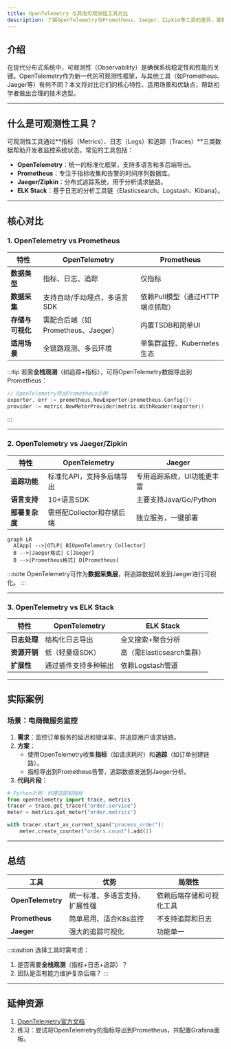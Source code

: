 ```yaml
---
title: OpenTelemetry 与其他可观测性工具对比
description: 了解OpenTelemetry与Prometheus、Jaeger、Zipkin等工具的差异，掌握如何选择适合的可观测性方案。
---
```


## 介绍

在现代分布式系统中，可观测性（Observability）是确保系统稳定性和性能的关键。OpenTelemetry作为新一代的可观测性框架，与其他工具（如Prometheus、Jaeger等）有何不同？本文将对比它们的核心特性、适用场景和优缺点，帮助初学者做出合理的技术选型。

---

## 什么是可观测性工具？

可观测性工具通过**指标（Metrics）、日志（Logs）和追踪（Traces）**三类数据帮助开发者监控系统状态。常见的工具包括：

- **OpenTelemetry**：统一的标准化框架，支持多语言和多后端导出。
- **Prometheus**：专注于指标收集和告警的时间序列数据库。
- **Jaeger/Zipkin**：分布式追踪系统，用于分析请求链路。
- **ELK Stack**：基于日志的分析工具链（Elasticsearch、Logstash、Kibana）。

---

## 核心对比

### 1. OpenTelemetry vs Prometheus

| 特性                | OpenTelemetry                          | Prometheus                          |
|---------------------|---------------------------------------|-------------------------------------|
| **数据类型**        | 指标、日志、追踪                      | 仅指标                              |
| **数据采集**        | 支持自动/手动埋点，多语言SDK          | 依赖Pull模型（通过HTTP端点抓取）    |
| **存储与可视化**    | 需配合后端（如Prometheus、Jaeger）    | 内置TSDB和简单UI                   |
| **适用场景**        | 全链路观测、多云环境                  | 单集群监控、Kubernetes生态          |

:::tip
若需**全栈观测**（如追踪+指标），可将OpenTelemetry数据导出到Prometheus：
```go
// OpenTelemetry导出Prometheus示例
exporter, err := prometheus.NewExporter(prometheus.Config{})
provider := metric.NewMeterProvider(metric.WithReader(exporter))
```
:::

---

### 2. OpenTelemetry vs Jaeger/Zipkin

| 特性                | OpenTelemetry                  | Jaeger                          |
|---------------------|--------------------------------|---------------------------------|
| **追踪功能**        | 标准化API，支持多后端导出      | 专用追踪系统，UI功能更丰富      |
| **语言支持**        | 10+语言SDK                    | 主要支持Java/Go/Python         |
| **部署复杂度**      | 需搭配Collector和存储后端      | 独立服务，一键部署             |

```mermaid
graph LR
  A[App] -->|OTLP| B[OpenTelemetry Collector]
  B -->|Jaeger格式| C[Jaeger]
  B -->|Prometheus格式| D[Prometheus]
```

:::note
OpenTelemetry可作为**数据采集层**，将追踪数据转发到Jaeger进行可视化。
:::

---

### 3. OpenTelemetry vs ELK Stack

| 特性                | OpenTelemetry          | ELK Stack               |
|---------------------|------------------------|-------------------------|
| **日志处理**        | 结构化日志导出          | 全文搜索+聚合分析       |
| **资源开销**        | 低（轻量级SDK）        | 高（需Elasticsearch集群）|
| **扩展性**          | 通过插件支持多种输出    | 依赖Logstash管道        |

---

## 实际案例

### 场景：电商微服务监控
1. **需求**：监控订单服务的延迟和错误率，并追踪用户请求链路。
2. **方案**：
   - 使用OpenTelemetry收集**指标**（如请求耗时）和**追踪**（如订单创建链路）。
   - 指标导出到Prometheus告警，追踪数据发送到Jaeger分析。
3. **代码片段**：
```python
# Python示例：创建追踪和指标
from opentelemetry import trace, metrics
tracer = trace.get_tracer("order.service")
meter = metrics.get_meter("order.metrics")

with tracer.start_as_current_span("process_order"):
    meter.create_counter("orders.count").add(1)
```

---

## 总结

| 工具                | 优势                                      | 局限性                     |
|---------------------|------------------------------------------|---------------------------|
| **OpenTelemetry**   | 统一标准、多语言支持、扩展性强            | 依赖后端存储和可视化工具  |
| **Prometheus**      | 简单易用、适合K8s监控                    | 不支持追踪和日志          |
| **Jaeger**          | 强大的追踪可视化                          | 功能单一                  |

:::caution
选择工具时需考虑：
1. 是否需要**全栈观测**（指标+日志+追踪）？
2. 团队是否有能力维护复杂后端？
:::

---

## 延伸资源
1. [OpenTelemetry官方文档](https://opentelemetry.io/docs/)
2. 练习：尝试将OpenTelemetry的指标导出到Prometheus，并配置Grafana面板。